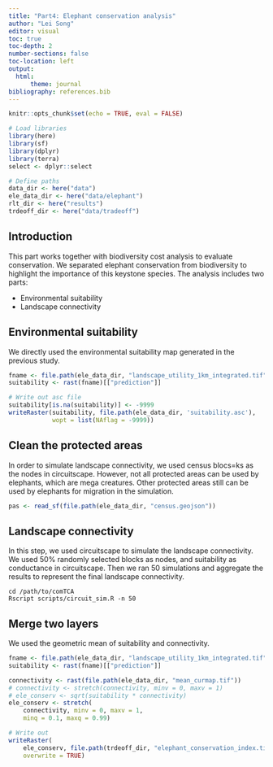 ```yaml
---
title: "Part4: Elephant conservation analysis"
author: "Lei Song"
editor: visual
toc: true
toc-depth: 2
number-sections: false
toc-location: left
output: 
  html:
      theme: journal
bibliography: references.bib
---
```


```r
knitr::opts_chunk$set(echo = TRUE, eval = FALSE)

# Load libraries
library(here)
library(sf)
library(dplyr)
library(terra)
select <- dplyr::select

# Define paths
data_dir <- here("data")
ele_data_dir <- here("data/elephant")
rlt_dir <- here("results")
trdeoff_dir <- here("data/tradeoff")
```

## Introduction

This part works together with biodiversity cost analysis to evaluate conservation. We separated elephant conservation from biodiversity to highlight the importance of this keystone species. The analysis includes two parts:

-   Environmental suitability
-   Landscape connectivity

## Environmental suitability

We directly used the environmental suitability map generated in the previous study.

```r
fname <- file.path(ele_data_dir, "landscape_utility_1km_integrated.tif")
suitability <- rast(fname)[["prediction"]]

# Write out asc file
suitability[is.na(suitability)] <- -9999
writeRaster(suitability, file.path(ele_data_dir, 'suitability.asc'),
            wopt = list(NAflag = -9999))
```

## Clean the protected areas

In order to simulate landscape connectivity, we used census blocs=ks as the nodes in circuitscape. However, not all protected areas can be used by elephants, which are mega creatures. Other protected areas still can be used by elephants for migration in the simulation.

```r
pas <- read_sf(file.path(ele_data_dir, "census.geojson"))
```

## Landscape connectivity

In this step, we used circuitscape to simulate the landscape connectivity. We used 50% randomly selected blocks as nodes, and suitability as conductance in circuitscape. Then we ran 50 simulations and aggregate the results to represent the final landscape connectivity.

    cd /path/to/comTCA
    Rscript scripts/circuit_sim.R -n 50

## Merge two layers

We used the geometric mean of suitability and connectivity.

```r
fname <- file.path(ele_data_dir, "landscape_utility_1km_integrated.tif")
suitability <- rast(fname)[["prediction"]]

connectivity <- rast(file.path(ele_data_dir, "mean_curmap.tif"))
# connectivity <- stretch(connectivity, minv = 0, maxv = 1)
# ele_conserv <- sqrt(suitability * connectivity)
ele_conserv <- stretch(
    connectivity, minv = 0, maxv = 1, 
    minq = 0.1, maxq = 0.99)

# Write out
writeRaster(
    ele_conserv, file.path(trdeoff_dir, "elephant_conservation_index.tif"),
    overwrite = TRUE)
```
